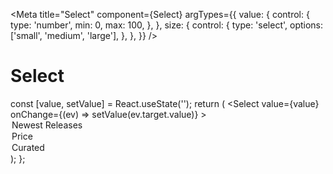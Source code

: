 
<Meta
  title="Select"
  component={Select}
  argTypes={{
    value: {
      control: {
        type: 'number',
        min: 0,
        max: 100,
      },
    },
    size: {
      control: {
        type: 'select',
        options: ['small', 'medium', 'large'],
      },
    },
  }}
/>

# Select

  const [value, setValue] = React.useState('');
  return (
    <Select
      value={value}
      onChange={(ev) => setValue(ev.target.value)}
    >
      <option value="newest">Newest Releases</option>
      <option value="price">Price</option>
      <option value="curated">Curated</option>
    </Select>
  );
};

<Story name="Default">
  <ManagedSelect />
</Story>
